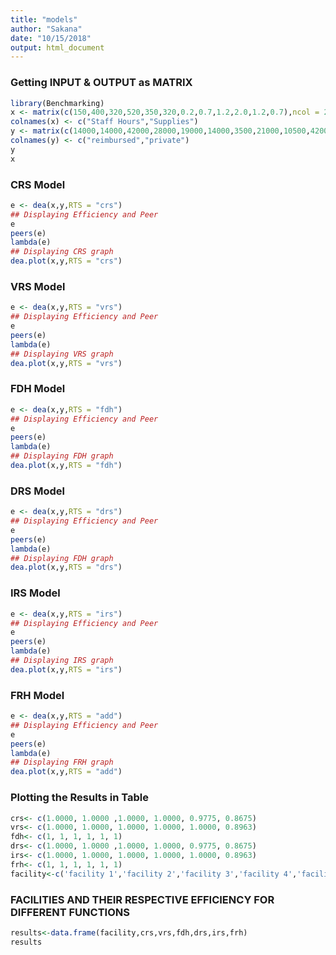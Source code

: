 ```yaml
---
title: "models"
author: "Sakana"
date: "10/15/2018"
output: html_document
---
```


### Getting INPUT & OUTPUT as MATRIX

```r
library(Benchmarking)
x <- matrix(c(150,400,320,520,350,320,0.2,0.7,1.2,2.0,1.2,0.7),ncol = 2)
colnames(x) <- c("Staff Hours","Supplies")
y <- matrix(c(14000,14000,42000,28000,19000,14000,3500,21000,10500,42000,25000,15000),ncol = 2)
colnames(y) <- c("reimbursed","private")
y
x
```

### CRS Model

```r
e <- dea(x,y,RTS = "crs")
## Displaying Efficiency and Peer
e
peers(e)
lambda(e)
## Displaying CRS graph
dea.plot(x,y,RTS = "crs")
```

### VRS Model

```r
e <- dea(x,y,RTS = "vrs")
## Displaying Efficiency and Peer
e
peers(e)
lambda(e)
## Displaying VRS graph
dea.plot(x,y,RTS = "vrs")
```

### FDH Model
```r
e <- dea(x,y,RTS = "fdh")
## Displaying Efficiency and Peer
e
peers(e)
lambda(e)
## Displaying FDH graph
dea.plot(x,y,RTS = "fdh")
```

### DRS Model

```r
e <- dea(x,y,RTS = "drs")
## Displaying Efficiency and Peer
e
peers(e)
lambda(e)
## Displaying FDH graph
dea.plot(x,y,RTS = "drs")
```

### IRS Model

```r
e <- dea(x,y,RTS = "irs")
## Displaying Efficiency and Peer
e
peers(e)
lambda(e)
## Displaying IRS graph
dea.plot(x,y,RTS = "irs")
```

### FRH Model

```r
e <- dea(x,y,RTS = "add")
## Displaying Efficiency and Peer
e
peers(e)
lambda(e)
## Displaying FRH graph
dea.plot(x,y,RTS = "add")
```

### Plotting the Results in Table


```r
crs<- c(1.0000, 1.0000 ,1.0000, 1.0000, 0.9775, 0.8675)
vrs<- c(1.0000, 1.0000, 1.0000, 1.0000, 1.0000, 0.8963)
fdh<- c(1, 1, 1, 1, 1, 1)
drs<- c(1.0000, 1.0000 ,1.0000, 1.0000, 0.9775, 0.8675)
irs<- c(1.0000, 1.0000, 1.0000, 1.0000, 1.0000, 0.8963)
frh<- c(1, 1, 1, 1, 1, 1)
facility<-c('facility 1','facility 2','facility 3','facility 4','facility 5', 'facility 6')
```

### FACILITIES AND THEIR RESPECTIVE EFFICIENCY FOR DIFFERENT FUNCTIONS

```r
results<-data.frame(facility,crs,vrs,fdh,drs,irs,frh)
results
```
